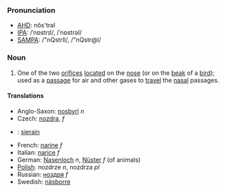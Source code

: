 ===Pronunciation===
*[[w:AHD|AHD]]: nŏs'trəl
*[[w:IPA|IPA]]: /ˈnɒstrɪl/, /ˈnɒstrəl/
*[[w:SAMPA|SAMPA]]: /"nQstrIl/, /"nQstr@l/

===Noun===
#One of the two [[orifice]]s [[locate]]d on the [[nose]] (or on the [[beak]] of a [[bird]]); used as a [[passage]] for air and other gases to [[travel]] the [[nasal]] passages.

====Translations====
*Anglo-Saxon: [[nosþyrl]] ''n''
*Czech: [[nozdra]], ''f''
*{{fi}}: [[sierain]]
*French: [[narine]] ''f''
*Italian: [[narice]] ''f''
*German: [[Nasenloch]] ''n'', [[Nüster]] ''f'' (of animals)
*[[Polish]]: nozdrze ''n'', nozdrza ''pl''
*Russian: [[ноздря]] ''f''
*Swedish: [[näsborre]]